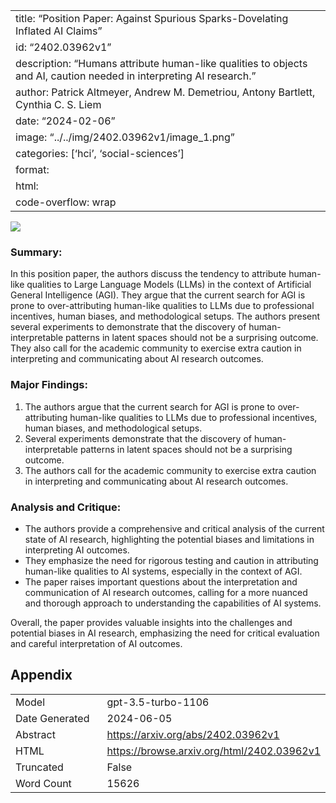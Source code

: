 
---
title: "Position Paper: Against Spurious Sparks-Dovelating Inflated AI Claims"
id: "2402.03962v1"
description: "Humans attribute human-like qualities to objects and AI, caution needed in interpreting AI research."
author: Patrick Altmeyer, Andrew M. Demetriou, Antony Bartlett, Cynthia C. S. Liem
date: "2024-02-06"
image: "../../img/2402.03962v1/image_1.png"
categories: ['hci', 'social-sciences']
format:
  html:
    code-overflow: wrap
---

![](../../img/2402.03962v1/image_1.png)

### **Summary:**
In this position paper, the authors discuss the tendency to attribute human-like qualities to Large Language Models (LLMs) in the context of Artificial General Intelligence (AGI). They argue that the current search for AGI is prone to over-attributing human-like qualities to LLMs due to professional incentives, human biases, and methodological setups. The authors present several experiments to demonstrate that the discovery of human-interpretable patterns in latent spaces should not be a surprising outcome. They also call for the academic community to exercise extra caution in interpreting and communicating about AI research outcomes.

### Major Findings:
1. The authors argue that the current search for AGI is prone to over-attributing human-like qualities to LLMs due to professional incentives, human biases, and methodological setups.
2. Several experiments demonstrate that the discovery of human-interpretable patterns in latent spaces should not be a surprising outcome.
3. The authors call for the academic community to exercise extra caution in interpreting and communicating about AI research outcomes.

### Analysis and Critique:
- The authors provide a comprehensive and critical analysis of the current state of AI research, highlighting the potential biases and limitations in interpreting AI outcomes.
- They emphasize the need for rigorous testing and caution in attributing human-like qualities to AI systems, especially in the context of AGI.
- The paper raises important questions about the interpretation and communication of AI research outcomes, calling for a more nuanced and thorough approach to understanding the capabilities of AI systems.

Overall, the paper provides valuable insights into the challenges and potential biases in AI research, emphasizing the need for critical evaluation and careful interpretation of AI outcomes.

## Appendix

|          |          |
|----------|----------|
| Model     | gpt-3.5-turbo-1106       |
| Date Generated     | 2024-06-05       |
| Abstract | [https://arxiv.org/abs/2402.03962v1](https://arxiv.org/abs/2402.03962v1)        |
| HTML     | [https://browse.arxiv.org/html/2402.03962v1](https://browse.arxiv.org/html/2402.03962v1)       |
| Truncated       | False       |
| Word Count       | 15626       |
